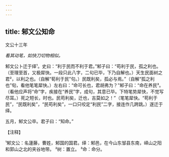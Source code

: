 ```yaml
---
---
---
```

title: 邾文公知命
---



文公十三年

*看其动笔，如快刀切物相似。*

邾文公卜迁于绎¹。史曰：“利于民而不利于君。”邾子曰：“苟利于民，孤之利也。（至理至首，又极犀快。一段只此八字，二句已毕，下乃自解也。）天生民面树之君²，以利之也。（自解“荀利于民”句。）民既利矣，孤必与焉。”（自解“孤之利也”旬，看他笔笔犀快。）左右曰：“命可长也，君胡弗为？”邾子曰：“命在养民³。（看他应声将“命”字，疾接在“养民”字，成句，其意已毕。下特笔势犀快，不觉写尽耳。）死之短长，时也。民苟利矣，迁也，吉莫如之！”（笔笔犀快。“苟利于民”，“民既利矣”，“民苟利矣”，一口只咬定“利民”二字，接连作几跨跳。）遂迁于绎。

五月，邾文公卒。君子曰：“知命。”

【注释】

¹邾文公：名蘧藤，曹姓，邾国的国君。绎：邾邑，在今山东邹县东南，峄山之阳和郭山之北的夹谷地带。
²树：置立。
³命：命分。